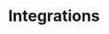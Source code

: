 ---
title: "Integrations"
description: "Connect your Vibecode apps with external services and APIs"
---